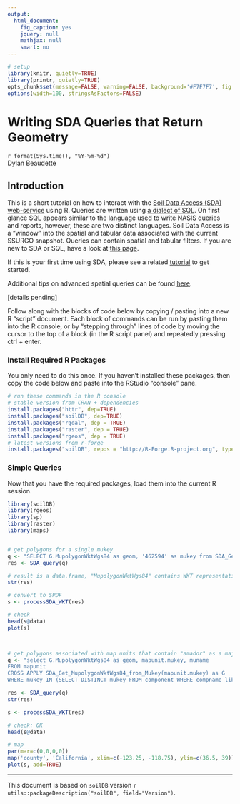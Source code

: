 ```yaml
---
output:
  html_document:
    fig_caption: yes
    jquery: null
    mathjax: null
    smart: no
---
```


```r
# setup
library(knitr, quietly=TRUE)
library(printr, quietly=TRUE)
opts_chunk$set(message=FALSE, warning=FALSE, background='#F7F7F7', fig.align='center', fig.retina=1, dev='png', tidy=FALSE, verbose=FALSE)
options(width=100, stringsAsFactors=FALSE)
```

Writing SDA Queries that Return Geometry
================================
`r format(Sys.time(), "%Y-%m-%d")`
<br>Dylan Beaudette

## Introduction
This is a short tutorial on how to interact with the [Soil Data Access (SDA) web-service](http://sdmdataaccess.nrcs.usda.gov/) using R. Queries are written using [a dialect of SQL](https://technet.microsoft.com/en-us/library/bb264565(v=sql.90).aspx). On first glance SQL appears similar to the language used to write NASIS queries and reports, however, these are two distinct languages. Soil Data Access is a "window" into the spatial and tabular data associated with the current SSURGO snapshot. Queries can contain spatial and tabular filters. If you are new to SDA or SQL, have a look at [this page](http://sdmdataaccess.nrcs.usda.gov/QueryHelp.aspx).

If this is your first time using SDA, please see a related [tutorial](https://r-forge.r-project.org/scm/viewvc.php/*checkout*/docs/soilDB/SDA-tutorial.html?root=aqp) to get started.

Additional tips on advanced spatial queries can be found [here](http://sdmdataaccess.sc.egov.usda.gov/documents/AdvancedSpatialDataAccess.pdf).

[details pending]

Follow along with the blocks of code below by copying / pasting into a new R "script" document. Each block of commands can be run by pasting them into the R console, or by "stepping through" lines of code by moving the cursor to the top of a block (in the R script panel) and repeatedly pressing ctrl + enter.

### Install Required R Packages
You only need to do this once. If you haven't installed these packages, then copy the code below and paste into the RStudio "console" pane.
```r
# run these commands in the R console
# stable version from CRAN + dependencies
install.packages("httr", dep=TRUE)
install.packages("soilDB", dep=TRUE)
install.packages("rgdal", dep = TRUE)
install.packages("raster", dep = TRUE)
install.packages("rgeos", dep = TRUE)
# latest versions from r-forge
install.packages("soilDB", repos = "http://R-Forge.R-project.org", type = "source")
```


### Simple Queries 

Now that you have the required packages, load them into the current R session.
```r
library(soilDB)
library(rgeos)
library(sp)
library(raster)
library(maps)


# get polygons for a single mukey
q <- "SELECT G.MupolygonWktWgs84 as geom, '462594' as mukey from SDA_Get_MupolygonWktWgs84_from_Mukey('462594') as G"
res <- SDA_query(q)

# result is a data.frame, "MupolygonWktWgs84" contains WKT representation of geometry
str(res)

# convert to SPDF
s <- processSDA_WKT(res)

# check
head(s@data)
plot(s)



# get polygons associated with map units that contain "amador" as a major component
q <- "select G.MupolygonWktWgs84 as geom, mapunit.mukey, muname
FROM mapunit
CROSS APPLY SDA_Get_MupolygonWktWgs84_from_Mukey(mapunit.mukey) as G
WHERE mukey IN (SELECT DISTINCT mukey FROM component WHERE compname like 'amador%' AND majcompflag = 'Yes')"

res <- SDA_query(q)
str(res)

s <- processSDA_WKT(res)

# check: OK
head(s@data)

# map
par(mar=c(0,0,0,0))
map('county', 'California', xlim=c(-123.25, -118.75), ylim=c(36.5, 39))
plot(s, add=TRUE)
```


----------------------------
This document is based on `soilDB` version `r utils::packageDescription("soilDB", field="Version")`.
